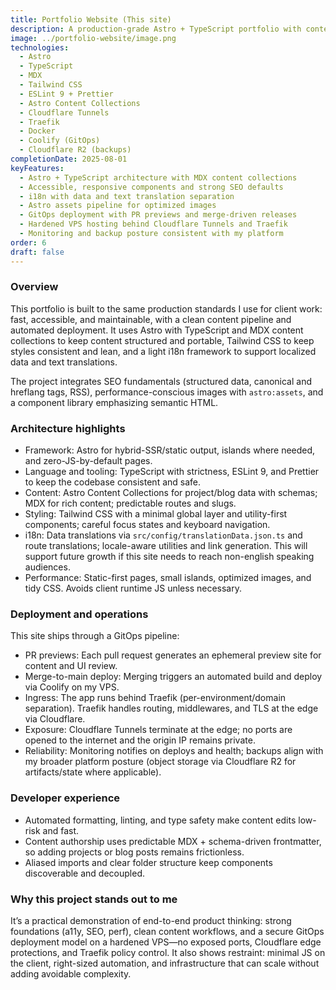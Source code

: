 ```yaml
---
title: Portfolio Website (This site)
description: A production-grade Astro + TypeScript portfolio with content collections, i18n, SEO, performance optimizations, and a GitOps deployment to a hardened VPS behind Cloudflare Tunnels and Traefik.
image: ../portfolio-website/image.png
technologies:
  - Astro
  - TypeScript
  - MDX
  - Tailwind CSS
  - ESLint 9 + Prettier
  - Astro Content Collections
  - Cloudflare Tunnels
  - Traefik
  - Docker
  - Coolify (GitOps)
  - Cloudflare R2 (backups)
completionDate: 2025-08-01
keyFeatures:
  - Astro + TypeScript architecture with MDX content collections
  - Accessible, responsive components and strong SEO defaults
  - i18n with data and text translation separation
  - Astro assets pipeline for optimized images
  - GitOps deployment with PR previews and merge-driven releases
  - Hardened VPS hosting behind Cloudflare Tunnels and Traefik
  - Monitoring and backup posture consistent with my platform
order: 6
draft: false
---
```


### Overview

This portfolio is built to the same production standards I use for client work: fast, accessible, and maintainable, with a clean content pipeline and automated deployment. It uses Astro with TypeScript and MDX content collections to keep content structured and portable, Tailwind CSS to keep styles consistent and lean, and a light i18n framework to support localized data and text translations.

The project integrates SEO fundamentals (structured data, canonical and hreflang tags, RSS), performance-conscious images with `astro:assets`, and a component library emphasizing semantic HTML.

### Architecture highlights

- Framework: Astro for hybrid-SSR/static output, islands where needed, and zero-JS-by-default pages.
- Language and tooling: TypeScript with strictness, ESLint 9, and Prettier to keep the codebase consistent and safe.
- Content: Astro Content Collections for project/blog data with schemas; MDX for rich content; predictable routes and slugs.
- Styling: Tailwind CSS with a minimal global layer and utility-first components; careful focus states and keyboard navigation.
- i18n: Data translations via `src/config/translationData.json.ts` and route translations; locale-aware utilities and
  link generation. This will support future growth if this site needs to reach non-english speaking audiences.
- Performance: Static-first pages, small islands, optimized images, and tidy CSS. Avoids client runtime JS unless necessary.

### Deployment and operations

This site ships through a GitOps pipeline:

- PR previews: Each pull request generates an ephemeral preview site for content and UI review.
- Merge-to-main deploy: Merging triggers an automated build and deploy via Coolify on my VPS.
- Ingress: The app runs behind Traefik (per-environment/domain separation). Traefik handles routing, middlewares, and TLS at the edge via Cloudflare.
- Exposure: Cloudflare Tunnels terminate at the edge; no ports are opened to the internet and the origin IP remains private.
- Reliability: Monitoring notifies on deploys and health; backups align with my broader platform posture (object storage via Cloudflare R2 for artifacts/state where applicable).

### Developer experience

- Automated formatting, linting, and type safety make content edits low-risk and fast.
- Content authorship uses predictable MDX + schema-driven frontmatter, so adding projects or blog posts remains frictionless.
- Aliased imports and clear folder structure keep components discoverable and decoupled.

### Why this project stands out to me

It’s a practical demonstration of end-to-end product thinking: strong foundations (a11y, SEO, perf), clean content workflows, and a secure GitOps deployment model on a hardened VPS—no exposed ports, Cloudflare edge protections, and Traefik policy control. It also shows restraint: minimal JS on the client, right-sized automation, and infrastructure that can scale without adding avoidable complexity.
